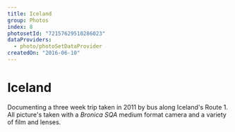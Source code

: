 ```yaml
---
title: Iceland
group: Photos
index: 8
photosetId: "72157629510286023"
dataProviders:
  - photo/photoSetDataProvider
createdOn: "2016-06-10"
---
```



# Iceland

Documenting a three week trip taken in 2011 by bus along Iceland's Route 1. All picture's taken with a _Bronica SQA_ medium format camera and a variety of film and lenses.

<PhotoSet />
